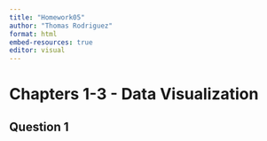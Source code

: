 ```yaml
---
title: "Homework05"
author: "Thomas Rodriguez"
format: html
embed-resources: true
editor: visual
---
```


# Chapters 1-3 - Data Visualization

## Question 1

